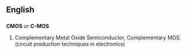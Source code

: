 ==English==

==={{acronym}}===
'''CMOS''' ''or'' '''C-MOS'''
# Complementary Metal Oxide Semiconductor, Complementary MOS. (circuit production techniques in electronics)